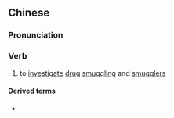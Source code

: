 {{also|缉毒}}
==Chinese==
{{zh-forms|s=缉毒}}

===Pronunciation===
{{zh-pron
|m=緝dú
|c=cap1 duk6
|cat=v
}}

===Verb===
{{zh-verb}}

# to [[investigate]] [[drug]] [[smuggling]] and [[smuggler]]s

====Derived terms====
* {{zh-l|緝毒犬}}